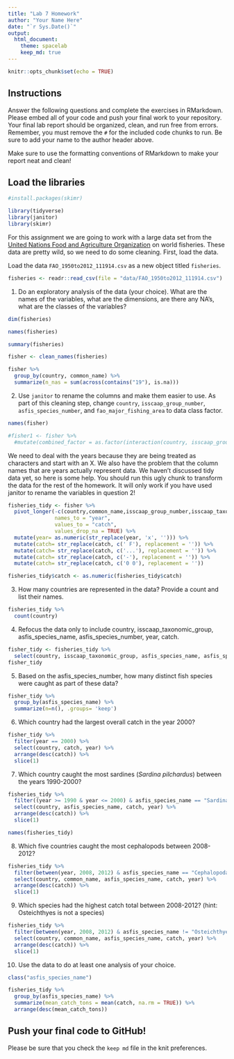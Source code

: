 ```yaml
---
title: "Lab 7 Homework"
author: "Your Name Here"
date: "`r Sys.Date()`"
output:
  html_document: 
    theme: spacelab
    keep_md: true
---
```


```r
knitr::opts_chunk$set(echo = TRUE)
```

## Instructions
Answer the following questions and complete the exercises in RMarkdown. Please embed all of your code and push your final work to your repository. Your final lab report should be organized, clean, and run free from errors. Remember, you must remove the `#` for the included code chunks to run. Be sure to add your name to the author header above.  

Make sure to use the formatting conventions of RMarkdown to make your report neat and clean!  

## Load the libraries
```r
#install.packages(skimr)
```


```r
library(tidyverse)
library(janitor)
library(skimr)
```

For this assignment we are going to work with a large data set from the [United Nations Food and Agriculture Organization](http://www.fao.org/about/en/) on world fisheries. These data are pretty wild, so we need to do some cleaning. First, load the data.  

Load the data `FAO_1950to2012_111914.csv` as a new object titled `fisheries`.
```r
fisheries <- readr::read_csv(file = "data/FAO_1950to2012_111914.csv")
```

1. Do an exploratory analysis of the data (your choice). What are the names of the variables, what are the dimensions, are there any NA's, what are the classes of the variables?  
```r
dim(fisheries)
```
```r
names(fisheries)
```

```r
summary(fisheries)
```
```r
fisher <- clean_names(fisheries)
```


```r
fisher %>%
  group_by(country, common_name) %>%
  summarize(n_nas = sum(across(contains("19"), is.na)))
```


2. Use `janitor` to rename the columns and make them easier to use. As part of this cleaning step, change `country`, `isscaap_group_number`, `asfis_species_number`, and `fao_major_fishing_area` to data class factor. 
```r
names(fisher)
```

```r
#fisher1 <- fisher %>%
  #mutate(combined_factor = as.factor(interaction(country, isscaap_group_number, fao_major_fishing_area, asfis_species_number)))
```

We need to deal with the years because they are being treated as characters and start with an X. We also have the problem that the column names that are years actually represent data. We haven't discussed tidy data yet, so here is some help. You should run this ugly chunk to transform the data for the rest of the homework. It will only work if you have used janitor to rename the variables in question 2!  
```r
fisheries_tidy <- fisher %>% 
  pivot_longer(-c(country,common_name,isscaap_group_number,isscaap_taxonomic_group,asfis_species_number,asfis_species_name,fao_major_fishing_area,measure),
               names_to = "year",
               values_to = "catch",
               values_drop_na = TRUE) %>% 
  mutate(year= as.numeric(str_replace(year, 'x', ''))) %>% 
  mutate(catch= str_replace(catch, c(' F'), replacement = '')) %>% 
  mutate(catch= str_replace(catch, c('...'), replacement = '')) %>% 
  mutate(catch= str_replace(catch, c('-'), replacement = '')) %>% 
  mutate(catch= str_replace(catch, c('0 0'), replacement = ''))

fisheries_tidy$catch <- as.numeric(fisheries_tidy$catch)
```

3. How many countries are represented in the data? Provide a count and list their names.
```r
fisheries_tidy %>%
  count(country)
```

4. Refocus the data only to include country, isscaap_taxonomic_group, asfis_species_name, asfis_species_number, year, catch.
```r
fisher_tidy <- fisheries_tidy %>%
  select(country, isscaap_taxonomic_group, asfis_species_name, asfis_species_number, year, catch)
fisher_tidy
```

5. Based on the asfis_species_number, how many distinct fish species were caught as part of these data?
```r
fisher_tidy %>% 
  group_by(asfis_species_name) %>% 
  summarize(n=n(), .groups= 'keep')
```

6. Which country had the largest overall catch in the year 2000?
```r
fisher_tidy %>%
  filter(year == 2000) %>%
  select(country, catch, year) %>%
  arrange(desc(catch)) %>%
  slice(1)
```

7. Which country caught the most sardines (_Sardina pilchardus_) between the years 1990-2000?
```r
fisheries_tidy %>% 
  filter((year >= 1990 & year <= 2000) & asfis_species_name == "Sardina pilchardus") %>%
  select(country, asfis_species_name, catch, year) %>%
  arrange(desc(catch)) %>%
  slice(1)
```
```r
names(fisheries_tidy)
```


8. Which five countries caught the most cephalopods between 2008-2012?
```r
fisheries_tidy %>% 
  filter(between(year, 2008, 2012) & asfis_species_name == "Cephalopoda") %>%
  select(country, common_name, asfis_species_name, catch, year) %>%
  arrange(desc(catch)) %>%
  slice(1)
```

9. Which species had the highest catch total between 2008-2012? (hint: Osteichthyes is not a species)
```r
fisheries_tidy %>% 
  filter(between(year, 2008, 2012) & asfis_species_name != "Osteichthyes") %>%
  select(country, common_name, asfis_species_name, catch, year) %>%
  arrange(desc(catch)) %>%
  slice(1)
```

10. Use the data to do at least one analysis of your choice.
```r
class("asfis_species_name")
```


```r
fisheries_tidy %>%
  group_by(asfis_species_name) %>%
  summarize(mean_catch_tons = mean(catch, na.rm = TRUE)) %>%
  arrange(desc(mean_catch_tons))
```

## Push your final code to GitHub!
Please be sure that you check the `keep md` file in the knit preferences.   